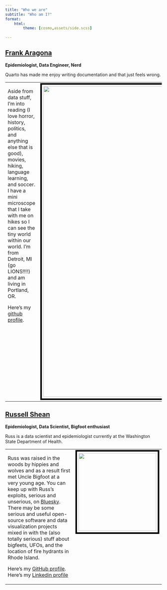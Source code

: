 ```yaml
---
title: "Who we are"
subtitle: "Who am I?"
format:
    html:
        theme: [cosmo,assets/side.scss]
                
---
```



## [Frank Aragona](https://github.com/edenian-prince)

**Epidemiologist, Data Engineer, Nerd**

Quarto has made me enjoy writing documentation and that just feels wrong.

<table>
<tr><td valign="top">

Aside from data stuff, I'm into reading (I love horror, history, politics, and anything else that is good), movies, hiking, language learning, and soccer. I have a mini microscope that I take with me on hikes so I can see the tiny world within our world.
I'm from Detroit, MI (go LIONS!!!!) and am living in Portland, OR.

Here's my [github profile](https://github.com/edenian-prince).

</td><td valign="top">
[![](images/me.jpg){style="border: 5px solid black; padding: 5px;" width=1000}](https://nw-page.github.io/lineage_classifications/)
</td>
</tr>
</table>

## [Russell Shean](https://github.com/Russell-Shean)

**Epidemiologist, Data Scientist, Bigfoot enthusiast**

Russ is a data scientist and epidemiologist currently at the Washington State Department of Health. 

<table>
<tr><td valign="top">

Russ was raised in the woods by hippies and wolves and as a result first met Uncle Bigfoot at a very young age. You can keep up with Russ's exploits, serious and unserious, on <a href="https://bsky.app/profile/rshean.bsky.social">Bluesky</a>. There may be some serious and useful open-source software and data visualization projects mixed in with the (also totally serious) stuff about bigfeets, UFOs, and the location of fire hydrants in Rhode Island. 

Here's my [GitHub profile](https://github.com/Russell-Shean).
Here's my [Linkedin profile](https://www.linkedin.com/in/russell-shean/)

</td><td valign="top">
[![](images/russell.jpg){style="border: 5px solid black; padding: 5px;" width=250}](https://github.com/Russell-Shean)
</td>
</tr>
</table>
